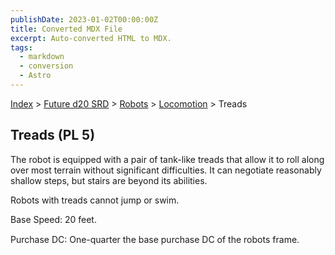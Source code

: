 ```yaml
---
publishDate: 2023-01-02T00:00:00Z
title: Converted MDX File
excerpt: Auto-converted HTML to MDX.
tags:
  - markdown
  - conversion
  - Astro
---
```


[Index](-index) > [Future d20 SRD](future-d20-srd-index) > [Robots](future-d20-srd-robots-index) > [Locomotion](future-d20-srd-robots-locomotion-index) > Treads

## Treads (PL 5)

The robot is equipped with a pair of tank-like treads that allow it to roll along over most terrain without significant difficulties. It can negotiate reasonably shallow steps, but stairs are beyond its abilities.

Robots with treads cannot jump or swim.

Base Speed: 20 feet.

Purchase DC: One-quarter the base purchase DC of the robots frame.
